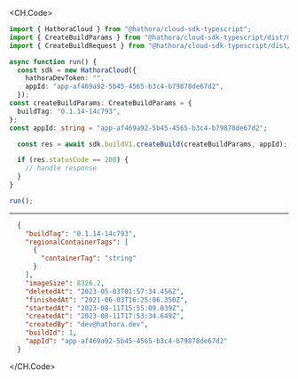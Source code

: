 
<CH.Code>
```typescript CreateBuild.ts
import { HathoraCloud } from "@hathora/cloud-sdk-typescript";
import { CreateBuildParams } from "@hathora/cloud-sdk-typescript/dist/models/components";
import { CreateBuildRequest } from "@hathora/cloud-sdk-typescript/dist/models/operations";

async function run() {
  const sdk = new HathoraCloud({
    hathoraDevToken: "",
    appId: "app-af469a92-5b45-4565-b3c4-b79878de67d2",
  });
const createBuildParams: CreateBuildParams = {
  buildTag: "0.1.14-14c793",
};
const appId: string = "app-af469a92-5b45-4565-b3c4-b79878de67d2";

  const res = await sdk.buildV1.createBuild(createBuildParams, appId);

  if (res.statusCode == 200) {
    // handle response
  }
}

run();
```
---

```json Example Response
  {
    "buildTag": "0.1.14-14c793",
    "regionalContainerTags": [
      {
        "containerTag": "string"
      }
    ],
    "imageSize": 8326.2,
    "deletedAt": "2023-05-03T01:57:34.456Z",
    "finishedAt": "2021-06-03T16:25:06.350Z",
    "startedAt": "2023-08-11T15:55:09.039Z",
    "createdAt": "2023-08-11T17:53:34.649Z",
    "createdBy": "dev@hathora.dev",
    "buildId": 1,
    "appId": "app-af469a92-5b45-4565-b3c4-b79878de67d2"
  }
```
</CH.Code>
